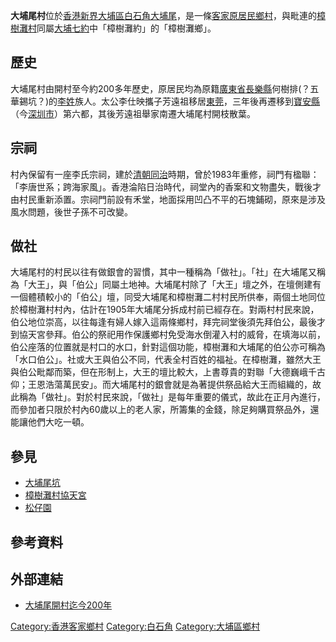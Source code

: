 '''大埔尾村'''位於[[香港|香港]][[新界|新界]][[大埔區|大埔區]][[白石角|白石角]][[大埔尾_(香港)|大埔尾]]，是一條[[客家|客家]][[新界原居民|原居民]][[鄉村|鄉村]]，與毗連的[[樟樹灘村|樟樹灘村]]同屬[[大埔七約|大埔七約]]中「樟樹灘約」的「樟樹灘鄉」。

==歷史==
大埔尾村由開村至今約200多年歷史，原居民均為原籍[[廣東省|廣東省]][[長樂縣|長樂縣]]何樹排(？五華錫坑？)的[[李姓|李姓]]族人。太公李仕映攜子芳遠祖移居[[東莞|東莞]]，三年後再遷移到[[寶安縣|寶安縣]]（今[[深圳市|深圳市]]）第六都，其後芳遠祖舉家南遷大埔尾村開枝散葉。

==宗祠==
村內保留有一座李氏宗祠，建於[[清朝|清朝]][[同治|同治]]時期，曾於1983年重修，祠門有楹聯：「李唐世系；跨海家風」。香港淪陷日治時代，祠堂內的香案和文物盡失，戰後才由村民重新添置。宗祠門前設有禾堂，地面採用凹凸不平的石塊鋪砌，原來是涉及風水問題，後世子孫不可改變。

==做社==
大埔尾村的村民以往有做銀會的習慣，其中一種稱為「做社」。「社」在大埔尾又稱為「大王」，與「伯公」同屬土地神。大埔尾村除了「大王」壇之外，在壇側建有一個體積較小的「伯公」壇，同受大埔尾和樟樹灘二村村民所供奉，兩個土地同位於樟樹灘村村內，估計在1905年大埔尾分拆成村前已經存在。對兩村村民來說，伯公地位崇高，以往每逢有婦人嫁入這兩條鄉村，拜完祠堂後須先拜伯公，最後才到協天宮參拜。伯公的祭祀用作保護鄉村免受海水倒灌入村的威脅，在填海以前，伯公座落的位置就是村口的水口，針對這個功能，樟樹灘和大埔尾的伯公亦可稱為「水口伯公」。社或大王與伯公不同，代表全村百姓的福祉。在樟樹灘，雖然大王與伯公毗鄰而築，但在形制上，大王的壇比較大，上書尊貴的對聯「大德巍峨千古仰；王恩浩蕩萬民安」。而大埔尾村的銀會就是為著提供祭品給大王而組織的，故此稱為「做社」。對於村民來說，「做社」是每年重要的儀式，故此在正月內進行，而參加者只限於村內60歲以上的老人家，所籌集的金錢，除足夠購買祭品外，還能讓他們大吃一頓。

==參見==
* [[大埔尾坑|大埔尾坑]]
* [[樟樹灘村協天宮|樟樹灘村協天宮]] 
* [[松仔園|松仔園]]

==參考資料==
{{reflist}}

==外部連結==
* [http://paper.wenweipo.com/2003/09/21/HK0309210080.htm 大埔尾開村迄今200年]

[[Category:香港客家鄉村|Category:香港客家鄉村]]
[[Category:白石角|Category:白石角]]
[[Category:大埔區鄉村|Category:大埔區鄉村]]